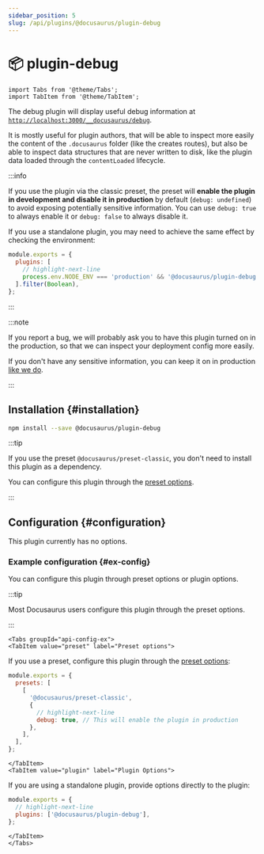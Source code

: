 ```yaml
---
sidebar_position: 5
slug: /api/plugins/@docusaurus/plugin-debug
---
```


# 📦 plugin-debug

```mdx-code-block
import Tabs from '@theme/Tabs';
import TabItem from '@theme/TabItem';
```

The debug plugin will display useful debug information at [`http://localhost:3000/__docusaurus/debug`](http://localhost:3000/__docusaurus/debug).

It is mostly useful for plugin authors, that will be able to inspect more easily the content of the `.docusaurus` folder (like the creates routes), but also be able to inspect data structures that are never written to disk, like the plugin data loaded through the `contentLoaded` lifecycle.

:::info

If you use the plugin via the classic preset, the preset will **enable the plugin in development and disable it in production** by default (`debug: undefined`) to avoid exposing potentially sensitive information. You can use `debug: true` to always enable it or `debug: false` to always disable it.

If you use a standalone plugin, you may need to achieve the same effect by checking the environment:

```js title="docusaurus.config.js"
module.exports = {
  plugins: [
    // highlight-next-line
    process.env.NODE_ENV === 'production' && '@docusaurus/plugin-debug',
  ].filter(Boolean),
};
```

:::

:::note

If you report a bug, we will probably ask you to have this plugin turned on in the production, so that we can inspect your deployment config more easily.

If you don't have any sensitive information, you can keep it on in production [like we do](/__docusaurus/debug).

:::

## Installation {#installation}

```bash npm2yarn
npm install --save @docusaurus/plugin-debug
```

:::tip

If you use the preset `@docusaurus/preset-classic`, you don't need to install this plugin as a dependency.

You can configure this plugin through the [preset options](../../using-plugins.mdx#docusauruspreset-classic).

:::

## Configuration {#configuration}

This plugin currently has no options.

### Example configuration {#ex-config}

You can configure this plugin through preset options or plugin options.

:::tip

Most Docusaurus users configure this plugin through the preset options.

:::

```mdx-code-block
<Tabs groupId="api-config-ex">
<TabItem value="preset" label="Preset options">
```

If you use a preset, configure this plugin through the [preset options](../../using-plugins.mdx#docusauruspreset-classic):

```js title="docusaurus.config.js"
module.exports = {
  presets: [
    [
      '@docusaurus/preset-classic',
      {
        // highlight-next-line
        debug: true, // This will enable the plugin in production
      },
    ],
  ],
};
```

```mdx-code-block
</TabItem>
<TabItem value="plugin" label="Plugin Options">
```

If you are using a standalone plugin, provide options directly to the plugin:

```js title="docusaurus.config.js"
module.exports = {
  // highlight-next-line
  plugins: ['@docusaurus/plugin-debug'],
};
```

```mdx-code-block
</TabItem>
</Tabs>
```

